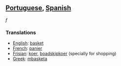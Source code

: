==[[Portuguese]], [[Spanish]]== ''f''
===Translations===

*[[English]]: [[basket]]
*[[French]]: [[panier]]
*[[Frisian]]: [[koer]], [[boadskipkoer]] (specially for shopping)
*[[Greek]]: [[mbasketa]]